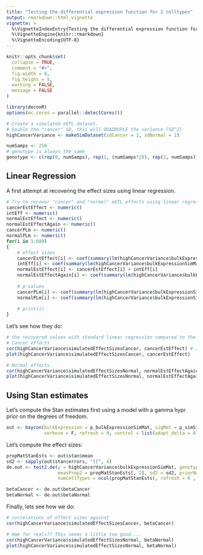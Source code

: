```yaml
---
title: "Testing the differential expression function for 2 celltypes"
output: rmarkdown::html_vignette
vignette: >
  %\VignetteIndexEntry{Testing the differential expression function for 2 celltypes}
  %\VignetteEngine{knitr::rmarkdown}
  %\VignetteEncoding{UTF-8}
---
```


```r
knitr::opts_chunk$set(
  collapse = TRUE,
  comment = "#>",
  fig.width = 8,
  fig.height = 5,
  warning = FALSE,
  message = FALSE
)
```

```r
library(deconR)
options(mc.cores = parallel::detectCores())
```

<!-- add some sort of description of the simulated data -->

```r
# Create a simulated eQTL dataset.
# Double the "cancer" SD, this will QUADRUPLE the variance (SD^2)
highCancerVariance <- makeSimDataset(sdCancer = 2, sdNormal = 1) 

numSamps <- 250
# genotype is always the same
genotype <- c(rep(0, numSamps), rep(1, (numSamps*2)), rep(2, numSamps)) 
```


## Linear Regression

A first attempt at recovering the effect sizes using linear regression. 

```r
# Try to recover "cancer" and "normal" eQTL effects using linear regression.
cancerEstEffect <- numeric()
intEff <- numeric()
normalEstEffect <- numeric()
normalEstEffectAgain <- numeric()
cancerPLm <- numeric()
normalPLm <- numeric()
for(i in 1:600)
{
    # effect sizes
    cancerEstEffect[i] <- coef(summary(lm(highCancerVariance$bulkExpressionSimMat[i,]~genotype*propMatStanEsts[,2])))[2,1]
    intEff[i] <- coef(summary(lm(highCancerVariance$bulkExpressionSimMat[i,]~genotype*propMatStanEsts[,2])))[2,4]
    normalEstEffect[i] <- cancerEstEffect[i] + intEff[i]
    normalEstEffectAgain[i] <- coef(summary(lm(highCancerVariance$bulkExpressionSimMat[i,]~genotype*propMatStanEsts[,1])))[2,1]
    
    # p-values
    cancerPLm[i] <- coef(summary(lm(highCancerVariance$bulkExpressionSimMat[i,]~genotype*propMatStanEsts[,2])))[2,4]
    normalPLm[i] <- coef(summary(lm(highCancerVariance$bulkExpressionSimMat[i,]~genotype*propMatStanEsts[,1])))[2,4]
    
    # print(i)
}
```

Let's see how they do:

```r
# the recovered values with standard linear regression compared to the "real" values
# Cancer effects
cor(highCancerVariance$simulatedEffectSizesCancer, cancerEstEffect) # [1] 0.8462424  
plot(highCancerVariance$simulatedEffectSizesCancer, cancerEstEffect)

# Normal effects.
cor(highCancerVariance$simulatedEffectSizesNormal, normalEstEffectAgain) # [1] 0.5975468
plot(highCancerVariance$simulatedEffectSizesNormal, normalEstEffectAgain)
```


## Using Stan estimates

Let's compute the Stan estimates first using a model with a gamma hypr prior on the degrees of freedom. 


```r
out <- baycon(bulkExpression = p_bulkExpressionSimMat, sigMat = p_simSigMatTwo, useHyperPrior = T,
              verbose = F, refresh = 0, control = list(adapt_delta = 0.95))
```

Let's compute the effect sizes:

```r
propMatStanEsts <- out$stan$mean
sd2 <- sapply(out$stan$errors, "[[", 4)
de.out <- test2.de(y = highCancerVariance$bulkExpressionSimMat, genotype = genotype, 
                   measProp2 = propMatStanEsts[, 2], sd2 = sd2, priorNormSD = 100, 
                   numCellTypes = ncol(propMatStanEsts), refresh = 0 , iter = 10000, log = F)

betaCancer <- de.out$betaCancer
betaNormal <- de.out$betaNormal
```

Finally, lets see how we do:

```r
# correlations of effect sizes against 
cor(highCancerVariance$simulatedEffectSizesCancer, betaCancer)

# Hmm for reals?? This seems a little too good....
cor(highCancerVariance$simulatedEffectSizesNormal, betaNormal)
plot(highCancerVariance$simulatedEffectSizesNormal, betaNormal)
```


